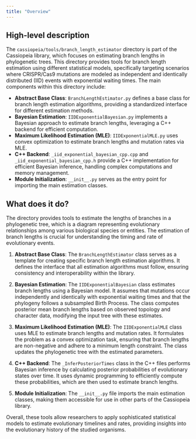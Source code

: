 ```yaml
---
title: "Overview"
---
```


## High-level description

The `cassiopeia/tools/branch_length_estimator` directory is part of the Cassiopeia library, which focuses on estimating branch lengths in phylogenetic trees. This directory provides tools for branch length estimation using different statistical models, specifically targeting scenarios where CRISPR/Cas9 mutations are modeled as independent and identically distributed (IID) events with exponential waiting times. The main components within this directory include:

- **Abstract Base Class**: `BranchLengthEstimator.py` defines a base class for branch length estimation algorithms, providing a standardized interface for different estimation methods.
- **Bayesian Estimation**: `IIDExponentialBayesian.py` implements a Bayesian approach to estimate branch lengths, leveraging a C++ backend for efficient computation.
- **Maximum Likelihood Estimation (MLE)**: `IIDExponentialMLE.py` uses convex optimization to estimate branch lengths and mutation rates via MLE.
- **C++ Backend**: `_iid_exponential_bayesian_cpp.cpp` and `_iid_exponential_bayesian_cpp.h` provide a C++ implementation for efficient Bayesian inference, handling complex computations and memory management.
- **Module Initialization**: `__init__.py` serves as the entry point for importing the main estimation classes.

## What does it do?

The directory provides tools to estimate the lengths of branches in a phylogenetic tree, which is a diagram representing evolutionary relationships among various biological species or entities. The estimation of branch lengths is crucial for understanding the timing and rate of evolutionary events.

1. **Abstract Base Class**: The `BranchLengthEstimator` class serves as a template for creating specific branch length estimation algorithms. It defines the interface that all estimation algorithms must follow, ensuring consistency and interoperability within the library.

2. **Bayesian Estimation**: The `IIDExponentialBayesian` class estimates branch lengths using a Bayesian model. It assumes that mutations occur independently and identically with exponential waiting times and that the phylogeny follows a subsampled Birth Process. The class computes posterior mean branch lengths based on observed topology and character data, modifying the input tree with these estimates.

3. **Maximum Likelihood Estimation (MLE)**: The `IIDExponentialMLE` class uses MLE to estimate branch lengths and mutation rates. It formulates the problem as a convex optimization task, ensuring that branch lengths are non-negative and adhere to a minimum length constraint. The class updates the phylogenetic tree with the estimated parameters.

4. **C++ Backend**: The `_InferPosteriorTimes` class in the C++ files performs Bayesian inference by calculating posterior probabilities of evolutionary states over time. It uses dynamic programming to efficiently compute these probabilities, which are then used to estimate branch lengths.

5. **Module Initialization**: The `__init__.py` file imports the main estimation classes, making them accessible for use in other parts of the Cassiopeia library.

Overall, these tools allow researchers to apply sophisticated statistical models to estimate evolutionary timelines and rates, providing insights into the evolutionary history of the studied organisms.